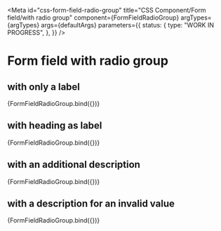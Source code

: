 <!-- @license CC0-1.0 -->


<Meta
  id="css-form-field-radio-group"
  title="CSS Component/Form field/with radio group"
  component={FormFieldRadioGroup}
  argTypes={argTypes}
  args={defaultArgs}
  parameters={{
    status: {
      type: "WORK IN PROGRESS",
    },
  }}
/>

# Form field with radio group

## with only a label

<Canvas>
  <Story
    name="label"
    args={{
      ...exampleArgs,
      name: "890a84a6-5088-47df-8f8e-4566d3bd42ad",
      groupLabel: "Choose your option",
      groupId: "115a159b-7527-452d-bcfc-f4770b30d00e",
      options: [
        {
          id: "2185ffaa-0086-43f7-82ef-162d048df198",
          value: "1",
          label: "Option 1",
        },
        {
          id: "c664343d-22d9-417d-a3ca-356e2d0774d5",
          value: "2",
          label: "Option 2",
        },
        {
          id: "36242fff-3a06-48eb-8451-f32ffcd00f7a",
          value: "3",
          label: "Option 3",
        },
      ],
    }}
  >
    {FormFieldRadioGroup.bind({})}
  </Story>
</Canvas>

## with heading as label

<Canvas>
  <Story
    name="Heading as label"
    args={{
      ...exampleArgs,
      name: "2ce3b9f7-5ade-4048-8719-e4b57fc0fd4f",
      groupLabel: "Choose your option",
      groupId: "4adcc33d-1ac3-4e2e-9630-04c09213dbb9",
      headingLevel: 1,
      options: [
        {
          id: "3bce233e-57aa-49b3-bba7-87fa36f3774c",
          value: "1",
          label: "Option 1",
        },
        {
          id: "de55cc3e-ca5b-4487-8295-ee3ca804ed5e",
          value: "2",
          label: "Option 2",
        },
        {
          id: "d3bcfabb-ed87-4185-87b9-65dc63ac5430",
          value: "3",
          label: "Option 3",
        },
      ],
    }}
  >
    {FormFieldRadioGroup.bind({})}
  </Story>
</Canvas>

## with an additional description

<Canvas>
  <Story
    name="description"
    args={{
      ...exampleArgs,
      name: "398a943f-a170-4be4-af6b-c74ed3452bce",
      groupId: "2c0d76a7-0232-45ba-bbf3-6897288253dd",
      groupLabel: "Label",
      groupDescription: "Description",
      options: [
        {
          id: "555a9615-6ad3-453f-a504-14bf71fc3cf9",
          label: "Option 1",
          value: "1",
          description: "The first option is the most popular, but not the best option.",
        },
        {
          id: "37aa1094-9b94-4d56-99af-615adc6bd861",
          checked: true,
          label: "Option 2",
          value: "2",
          description: "The best option!",
        },
        {
          id: "8f4b330a-a554-4545-a616-17578766a534",
          label: "Option 3",
          value: "3",
          description: "The last option.",
        },
      ],
    }}
  >
    {FormFieldRadioGroup.bind({})}
  </Story>
</Canvas>

## with a description for an invalid value

<Canvas>
  <Story
    name="invalid"
    args={{
      ...exampleArgs,
      name: "ddf3c086-5337-4032-8b23-367d9423c7bb",
      groupLabel: "Choose your option",
      groupInvalidDescription: "Bad option!",
      groupId: "9257c2a4-4445-47f5-9847-4c5eb9f3ab9e",
      invalid: true,
      options: [
        {
          id: "2140c911-983d-47bc-ade4-199cf2d09ea8",
          value: "1",
          label: "Option 1",
        },
        {
          id: "d713af44-62e4-41be-8d05-8d7917e9bc66",
          value: "2",
          label: "Option 2",
        },
        {
          id: "17988dcf-d790-4204-a0a4-87f0211d2ac2",
          value: "3",
          label: "Option 3",
        },
      ],
    }}
  >
    {FormFieldRadioGroup.bind({})}
  </Story>
</Canvas>
